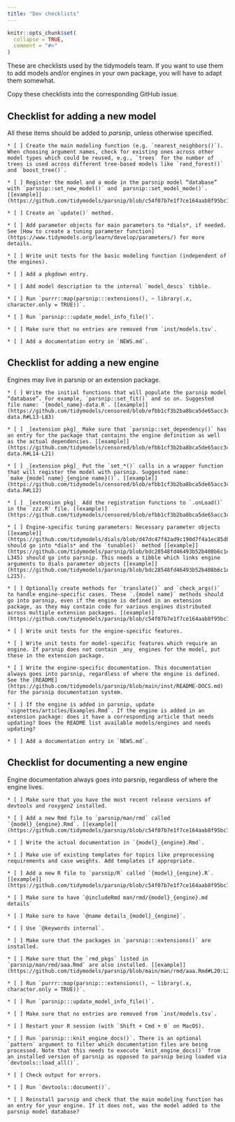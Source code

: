 ```yaml
---
title: "Dev checklists"
---
```


```r
knitr::opts_chunk$set(
  collapse = TRUE,
  comment = "#>"
)
```

These are checklists used by the tidymodels team. If you want to use them to add models and/or engines in your own package, you will have to adapt them somewhat.

Copy these checklists into the corresponding GitHub issue.


## Checklist for adding a new model

All these items should be added to *parsnip*, unless otherwise specified.

```
* [ ] Create the main modeling function (e.g. `nearest_neighbors()`). When choosing argument names, check for existing ones across other model types which could be reused, e.g., `trees` for the number of trees is used across different tree-based models like `rand_forest()` and `boost_tree()`.

* [ ] Register the model and a mode in the parsnip model “database” with `parsnip::set_new_model()` and `parsnip::set_model_mode()`. [[example]](https://github.com/tidymodels/parsnip/blob/c54f07b7e1f7ce164aab8f95bc7b1356b68558c8/R/proportional_hazards_data.R)

* [ ] Create an `update()` method.

* [ ] Add parameter objects for main parameters to *dials*, if needed. See [How to create a tuning parameter function](https://www.tidymodels.org/learn/develop/parameters/) for more details.

* [ ] Write unit tests for the basic modeling function (independent of the engines). 

* [ ] Add a pkgdown entry.

* [ ] Add model description to the internal `model_descs` tibble.

* [ ] Run `purrr::map(parsnip:::extensions(), ~ library(.x, character.only = TRUE))`.

* [ ] Run `parsnip:::update_model_info_file()`.

* [ ] Make sure that no entries are removed from `inst/models.tsv`.

* [ ] Add a documentation entry in `NEWS.md`.
```


## Checklist for adding a new engine

Engines may live in parsnip or an extension package.

```
* [ ] Write the initial functions that will populate the parsnip model “database”. For example,	`parsnip::set_fit()` and so on. Suggested file name: `{model_name}-data.R`. [[example]](https://github.com/tidymodels/censored/blob/efbb1cf3b2ba8bca5de65acc3c8b665dec35631c/R/decision_tree-data.R#L13-L83)

* [ ] _[extension pkg]_ Make sure that `parsnip::set_dependency()` has an entry for the package that contains the engine definition as well as the actual dependencies. [[example]](https://github.com/tidymodels/censored/blob/efbb1cf3b2ba8bca5de65acc3c8b665dec35631c/R/decision_tree-data.R#L14-L21)

* [ ] _[extension pkg]_ Put the `set_*()` calls in a wrapper function that will register the model with parsnip. Suggested name: `make_{model name}_{engine name}()`. [[example]](https://github.com/tidymodels/censored/blob/efbb1cf3b2ba8bca5de65acc3c8b665dec35631c/R/decision_tree-data.R#L12) 

* [ ] _[extension pkg]_ Add the registration functions to `.onLoad()` in the `zzz.R` file. [(example)](https://github.com/tidymodels/censored/blob/efbb1cf3b2ba8bca5de65acc3c8b665dec35631c/R/zzz.R#L13) 

* [ ] Engine-specific tuning parameters: Necessary parameter objects [[example]](https://github.com/tidymodels/dials/blob/d47dc47f42ad9c190d7f4a1ec85db0e385345ec0/R/param_num_knots.R) should go into *dials* and the `tunable()` method [[example]](https://github.com/tidymodels/parsnip/blob/bdc28548fd46493b52b408b6c1e04e1f80d0abdf/R/tunable.R#L338-L345) should go into parsnip. This needs a tibble which links engine arguments to dials parameter objects [[example]](https://github.com/tidymodels/parsnip/blob/bdc28548fd46493b52b408b6c1e04e1f80d0abdf/R/tunable.R#L206-L215).

* [ ] Optionally create methods for `translate()` and `check_args()` to handle engine-specific cases. These `.{model name}` methods should go into parsnip, even if the engine is defined in an extension package, as they may contain code for various engines distributed across multiple extension packages. [(example)](https://github.com/tidymodels/parsnip/blob/c54f07b7e1f7ce164aab8f95bc7b1356b68558c8/R/proportional_hazards.R#L85:L98')

* [ ] Write unit tests for the engine-specific features. 

* [ ] Write unit tests for model-specific features which require an engine. If parsnip does not contain _any_ engines for the model, put these in the extension package.

* [ ] Write the engine-specific documentation. This documentation always goes into parsnip, regardless of where the engine is defined. See the [README](https://github.com/tidymodels/parsnip/blob/main/inst/README-DOCS.md) for the parsnip documentation system.

* [ ] If the engine is added in parsnip, update `vignettes/articles/Examples.Rmd`. If the engine is added in an extension package: does it have a corresponding article that needs updating? Does the README list available models/engines and needs updating?

* [ ] Add a documentation entry in `NEWS.md`.
```


## Checklist for documenting a new engine

Engine documentation always goes into parsnip, regardless of where the engine lives.

```
* [ ] Make sure that you have the most recent release versions of devtools and roxygen2 installed. 

* [ ] Add a new Rmd file to `parsnip/man/rmd` called `{model}_{engine}.Rmd`. [[example]](https://github.com/tidymodels/parsnip/blob/c54f07b7e1f7ce164aab8f95bc7b1356b68558c8/man/rmd/decision_tree_rpart.Rmd)

* [ ] Write the actual documentation in `{model}_{engine}.Rmd`.

* [ ] Make use of existing templates for topics like preprocessing requirements and case weights. Add templates if appropriate.

* [ ] Add a new R file to `parsnip/R` called `{model}_{engine}.R`. [[example]](https://github.com/tidymodels/parsnip/blob/c54f07b7e1f7ce164aab8f95bc7b1356b68558c8/R/decision_tree_rpart.R)

* [ ] Make sure to have `@includeRmd man/rmd/{model}_{engine}.md details`

* [ ] Make sure to have `@name details_{model}_{engine}`.

* [ ] Use `@keywords internal`.

* [ ] Make sure that the packages in `parsnip:::extensions()` are installed.

* [ ] Make sure that the `rmd_pkgs` listed in `parsnip/man/rmd/aaa.Rmd` are also installed. [[example]](https://github.com/tidymodels/parsnip/blob/main/man/rmd/aaa.Rmd#L20:L21)

* [ ] Run `purrr::map(parsnip:::extensions(), ~ library(.x, character.only = TRUE))`.

* [ ] Run `parsnip:::update_model_info_file()`.

* [ ] Make sure that no entries are removed from `inst/models.tsv`.

* [ ] Restart your R session (with `Shift + Cmd + 0` on MacOS).

* [ ] Run `parsnip:::knit_engine_docs()`. There is an optional `pattern` argument to filter which documentation files are being processed. Note that this needs to execute `knit_engine_docs()` from an installed version of parsnip as opposed to parsnip being loaded via `devtools::load_all()`.

* [ ] Check output for errors. 

* [ ] Run `devtools::document()`.

* [ ] Reinstall parsnip and check that the main modeling function has an entry for your engine. If it does not, was the model added to the parsnip model database? 
```
